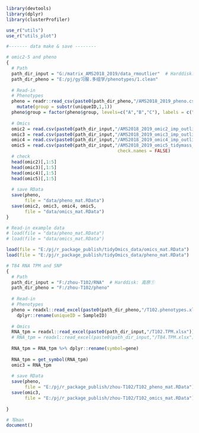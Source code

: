 ```r
library(devtools)
library(dplyr)
library(clusterProfiler)

use_r("utils")
use_r("utils_plot")

#------- data make & save --------

# omic2-5 and pheno
{
  # Path
  path_dir_input = "G:/matrix_AMS2018_2019/data_rmoutlier"  # Harddisk: 高原①
  path_dir_pheno = "E:/pj/gy习服.多组学/phenotypes/1.clean"
  
  # Read-in
  # Phenotypes
  pheno = readr::read_csv(paste0(path_dir_pheno,"/AMS2018_2019_pheno.csv")) %>%
    mutate(group = substr(uniqueID,1,1))
  pheno$group = factor(pheno$group, levels=c("A","B","C"), labels = c("Base","Day1","Day90"))
  
  # Omics
  omic2 = read.csv(paste0(path_dir_input,"/AMS2018_2019_omic2_imp_outlier_combat_norm.csv"))
  omic3 = read.csv(paste0(path_dir_input,"/AMS2018_2019_omic3_imp_outlier_combat_norm.csv"))
  omic4 = read.csv(paste0(path_dir_input,"/AMS2018_2019_omic4_imp_outlier_combat_norm.csv"))
  omic5 = read.csv(paste0(path_dir_input,"/AMS2018_2019_omic5_tidymass_norm.csv"),
                                          check.names = FALSE)
  # check
  head(omic2)[,1:5]
  head(omic3)[,1:5]
  head(omic4)[,1:5]
  head(omic5)[,1:5]
  
  # save RData
  save(pheno, 
       file = "data/pheno_mat.RData")
  save(omic2, omic3, omic4, omic5,
       file = "data/omics_mat.RData")
}

# Read-in example data
# load(file = "data/pheno_mat.RData")
# load(file = "data/omics_mat.RData")

load(file = "E:/pj/r_package_publish/tidyOmics_data/omics_mat.RData")
load(file = "E:/pj/r_package_publish/tidyOmics_data/pheno_mat.RData")

# T84 RNA TPM and SNP
{
  # Path
  path_dir_input = "F:/zhou-T102/RNA"  # Harddisk: 高原①
  path_dir_pheno = "F:/zhou-T102/pheno"
  
  # Read-in
  # Phenotypes
  pheno = readxl::read_excel(paste0(path_dir_pheno,"/T102.phenotypes.xlsx")) %>%
    dplyr::rename(uniqueID = SampleID)
  
  # Omics
  RNA_tpm = readxl::read_excel(paste0(path_dir_input,"/T102.TPM.xlsx"))
  # RNA_tpm = readxl::read_excel(paste0(path_dir_input,"/T84.TPM.xlsx"))
  
  RNA_tpm = RNA_tpm %>% dplyr::rename(symbol=gene)
  
  RNA_tpm = get_symbol(RNA_tpm)
  omic3 = RNA_tpm
  
  # save RData
  save(pheno, 
       file = "E:/pj/r_package_publish/zhou-T102/T102_pheno_mat.RData")
  save(omic3,
       file = "E:/pj/r_package_publish/zhou-T102/T102_omics_mat.RData")
  
}

# 写man
document()
```
